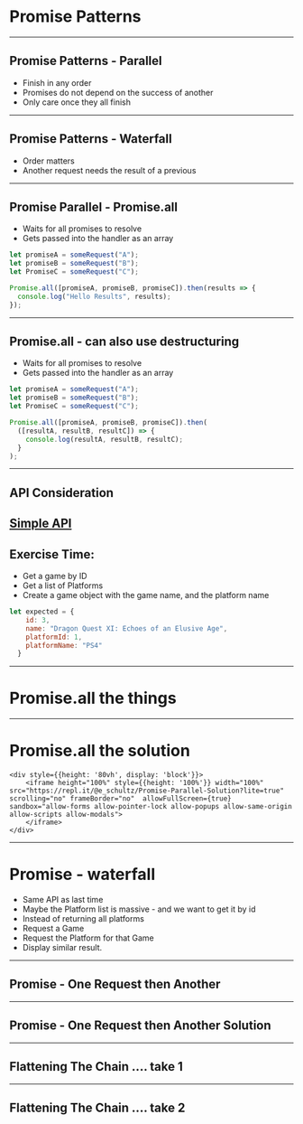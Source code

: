 
# Promise Patterns  
---

## Promise Patterns - Parallel

- Finish in any order
- Promises do not depend on the success of another 
- Only care once they all finish 

---

## Promise Patterns - Waterfall

- Order matters
- Another request needs the result of a previous 

---
## Promise Parallel - Promise.all

* Waits for all promises to resolve
* Gets passed into the handler as an array

```javascript
let promiseA = someRequest("A");
let promiseB = someRequest("B");
let PromiseC = someRequest("C");

Promise.all([promiseA, promiseB, promiseC]).then(results => {
  console.log("Hello Results", results);
});
```

---
## Promise.all - can also use destructuring

* Waits for all promises to resolve
* Gets passed into the handler as an array

```javascript
let promiseA = someRequest("A");
let promiseB = someRequest("B");
let PromiseC = someRequest("C");

Promise.all([promiseA, promiseB, promiseC]).then(
  ([resultA, resultB, resultC]) => {
    console.log(resultA, resultB, resultC);
  }
);
```

---
## API Consideration 

<a href="https://js-ts-training.now.sh/" target="_blank">Simple API</a>
---

## Exercise Time: 

* Get a game by ID
* Get a list of Platforms 
* Create a game object with the game name, and the platform name

```js
let expected = {
    id: 3,
    name: "Dragon Quest XI: Echoes of an Elusive Age",
    platformId: 1,
    platformName: "PS4"
  }

```
---

# Promise.all the things

<ReplIt src="https://repl.it/@e_schultz/Promise-Parallel-Start?lite=true"/>

---

# Promise.all the solution

<ReplIt src="https://repl.it/@e_schultz/Promise-Parallel-Solution?lite=true"/>

```notes
<div style={{height: '80vh', display: 'block'}}>
    <iframe height="100%" style={{height: '100%'}} width="100%" src="https://repl.it/@e_schultz/Promise-Parallel-Solution?lite=true" scrolling="no" frameBorder="no"  allowFullScreen={true} sandbox="allow-forms allow-pointer-lock allow-popups allow-same-origin allow-scripts allow-modals">
    </iframe>
</div>
```
---
# Promise - waterfall 

* Same API as last time
* Maybe the Platform list is massive - and we want to get it by id
* Instead of returning all platforms
* Request a Game
* Request the Platform for that Game
* Display similar result.

---

## Promise - One Request then Another

<ReplIt src="https://repl.it/@e_schultz/Promise-Waterfall-Start?lite=true"/>

---

## Promise - One Request then Another Solution

<ReplIt src="https://repl.it/@e_schultz/Promise-Waterfall-Solution?lite=true"/>

---
## Flattening The Chain .... take 1

<ReplIt src="https://repl.it/@e_schultz/Promise-Waterfall-Solution-Flat-Solution?lite=true"/>

---
## Flattening The Chain .... take 2 

<ReplIt src="https://repl.it/@e_schultz/Promise-Waterfall-Solution-Flat-Solution-Alt?lite=true"/>
